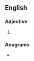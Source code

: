 ==English==

===Adjective===
{{head|en|adjective superlative form}}

# {{en-superlative of|false}}

===Anagrams===
* {{anagrams|en|fatless}}